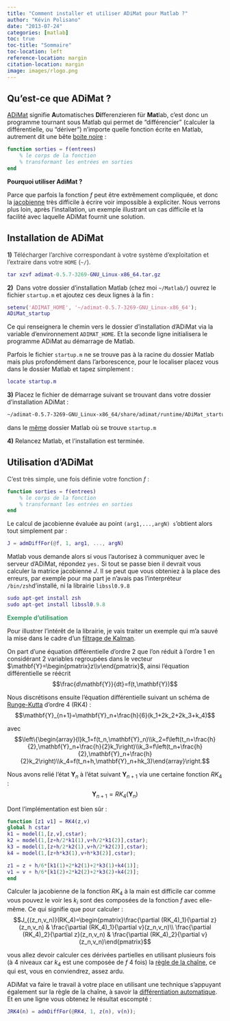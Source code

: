 ```yaml
---
title: "Comment installer et utiliser ADiMat pour Matlab ?"
author: "Kévin Polisano"
date: "2013-07-24"
categories: [matlab]
toc: true
toc-title: "Sommaire"
toc-location: left
reference-location: margin
citation-location: margin
image: images/rlogo.png
---
```


## Qu'est-ce que ADiMat ?

<a href="https://www.informatik.tu-darmstadt.de/sc/res/sw/adimat/general/index.en.jsp" target="_blank" class="broken_link">ADiMat</a> signifie **A**utomatisches **Di**fferenzieren für **Mat**lab, c'est donc un programme tournant sous Matlab qui permet de "différencier" (calculer la différentielle, ou "dériver") n'importe quelle fonction écrite en Matlab, autrement dit une bête <a href="https://fr.wikipedia.org/wiki/Bo%C3%AEte_noire" target="_blank">boite noire</a> :

```matlab
function sorties = f(entrees)
    % le corps de la fonction
    % transformant les entrées en sorties
end
```

**Pourquoi utiliser AdiMat ?**

Parce que parfois la fonction $f$ peut être extrêmement compliquée, et donc la <a href="https://fr.wikipedia.org/wiki/Matrice_jacobienne" target="_blank">jacobienne</a> très difficile à écrire voir impossible à expliciter. Nous verrons plus loin, après l'installation, un exemple illustrant un cas difficile et la facilité avec laquelle ADiMat fournit une solution.

## Installation de ADiMat

<span style="color: #333333;"><strong>1)</strong> Télécharger l'archive correspondant à votre système d'exploitation et l'extraire dans votre `HOME` (`~/`).</span>

```matlab
tar xzvf adimat-0.5.7-3269-GNU_Linux-x86_64.tar.gz
```

**2) ** Dans votre dossier d'installation Matlab (chez moi `~/Matlab/`) ouvrez le fichier `startup.m` et ajoutez ces deux lignes à la fin :

```matlab
setenv('ADIMAT_HOME', '~/adimat-0.5.7-3269-GNU_Linux-x86_64');
ADiMat_startup
```

Ce qui renseignera le chemin vers le dossier d'installation d'ADiMat via la variable d'environnement `ADIMAT_HOME`. Et la seconde ligne initialisera le programme ADiMat au démarrage de Matlab.

Parfois le fichier `startup.m` ne se trouve pas à la racine du dossier Matlab mais plus profondément dans l'arborescence, pour le localiser placez vous dans le dossier Matlab et tapez simplement :

```matlab
locate startup.m
```

**3)** Placez le fichier de démarrage suivant se trouvant dans votre dossier d'installation ADiMat :

```bash
~/adimat-0.5.7-3269-GNU_Linux-x86_64/share/adimat/runtime/ADiMat_startup.m
``` 

dans le <span style="text-decoration: underline;">même</span> dossier Matlab où se trouve `startup.m`

**4)** Relancez Matlab, et l'installation est terminée.

## Utilisation d'ADiMat

<span style="color: #333333;">C'est très simple, une fois définie votre fonction $f$ : </span>

```matlab
function sorties = f(entrees)
    % le corps de la fonction
    % transformant les entrées en sorties
end
```

Le calcul de jacobienne évaluée au point `(arg1,...,argN) s`'obtient alors tout simplement par :

```matlab
J = admDiffFor(@f, 1, arg1, ..., argN)
```

Matlab vous demande alors si vous l'autorisez à communiquer avec le serveur d'ADiMat, répondez `yes.` Si tout se passe bien il devrait vous calculer la matrice jacobienne $J$. Il se peut que vous obteniez à la place des erreurs, par exemple pour ma part je n'avais pas l'interpréteur `/bin/zsh`d'installé, ni la librairie `libssl0.9.8`

```matlab
sudo apt-get install zsh
sudo apt-get install libssl0.9.8
```

**<span style="color: #339966;">Exemple d'utilisation</span>**

Pour illustrer l'intérêt de la librairie, je vais traiter un exemple qui m'a sauvé la mise dans le cadre d'un <a href="http://fr.wikipedia.org/wiki/Filtre_de_Kalman" target="_blank">filtrage de Kalman</a>.</span>

On part d'une équation différentielle d'ordre 2 que l'on réduit à l'ordre 1 en considérant 2 variables regroupées dans le vecteur $\mathbf{Y}=\begin{pmatrix}z\\v\end{pmatrix}$, ainsi l'équation différentielle se réécrit $$\frac{d\mathbf{Y}}{dt}=f(t,\mathbf{Y})$$

Nous discrétisons ensuite l'équation différentielle suivant un schéma de [Runge-Kutta](http://fr.wikipedia.org/wiki/M%C3%A9thodes_de_Runge-Kutta) d'ordre 4 (RK4) : $$\mathbf{Y}_{n+1}=\mathbf{Y}_n+\frac{h}{6}(k_1+2k_2+2k_3+k_4)$$

avec $$\left\{\begin{array}{l}k_1=f(t_n,\mathbf{Y}_n)\\k_2=f\left(t_n+\frac{h}{2},\mathbf{Y}_n+\frac{h}{2}k_1\right)\\k_3=f\left(t_n+\frac{h}{2},\mathbf{Y}_n+\frac{h}{2}k_2\right)\\k_4=f(t_n+h,\mathbf{Y}_n+hk_3)\end{array}\right.$$

Nous avons relié l'état $\mathbf{Y}_n$ à l'état suivant $\mathbf{Y}_{n+1}$ via une certaine fonction $RK_4$ : $$\mathbf{Y}_{n+1}=RK_4(\mathbf{Y}_n)$$

Dont l'implémentation est bien sûr :

```matlab
function [z1 v1] = RK4(z,v)
global h cstar
k1 = model(1,[z,v],cstar);
k2 = model(1,[z+h/2*k1(1),v+h/2*k1(2)],cstar);
k3 = model(1,[z+h/2*k2(1),v+h/2*k2(2)],cstar);
k4 = model(1,[z+h*k3(1),v+h*k3(2)],cstar);

z1 = z + h/6*[k1(1)+2*k2(1)+2*k3(1)+k4(1)];
v1 = v + h/6*[k1(2)+2*k2(2)+2*k3(2)+k4(2)];
end
```

Calculer la jacobienne de la fonction $RK_4$ à la main est difficile car comme vous pouvez le voir les $k_i$ sont des composées de la fonction $f$ avec elle-même. Ce qui signifie que pour calculer : $$J_{(z_n,v_n)}(RK_4)=\begin{pmatrix}\frac{\partial (RK_4)_1}{\partial z}(z_n,v_n) & \frac{\partial (RK_4)_1}{\partial v}(z_n,v_n)\\ \frac{\partial (RK_4)_2}{\partial z}(z_n,v_n) & \frac{\partial (RK_4)_2}{\partial v}(z_n,v_n)\end{pmatrix}$$

vous allez devoir calculer ces dérivées partielles en utilisant plusieurs fois (à 4 niveaux car $k_4$ est une composée de $f$ 4 fois) la [règle de la chaîne](http://fr.wikipedia.org/wiki/Th%C3%A9or%C3%A8me_de_d%C3%A9rivation_des_fonctions_compos%C3%A9es), ce qui est, vous en conviendrez, assez ardu.

ADiMat va faire le travail à votre place en utilisant une technique s'appuyant également sur la règle de la chaîne, à savoir la [différentiation automatique](http://en.wikipedia.org/wiki/Automatic_differentiation). Et en une ligne vous obtenez le résultat escompté :

```matlab
JRK4(n) = admDiffFor(@RK4, 1, z(n), v(n));
```
